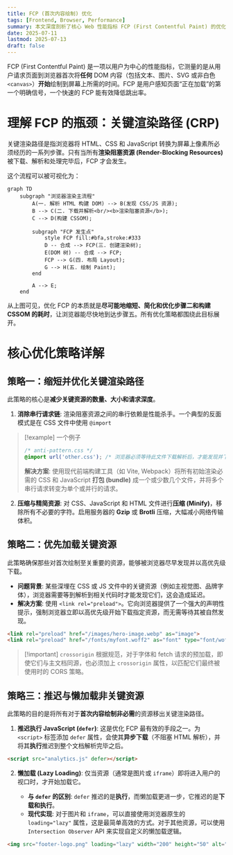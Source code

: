```yaml
---
title: FCP (首次内容绘制) 优化
tags: [Frontend, Browser, Performance]
summary: 本文深度剖析了核心 Web 性能指标 FCP (First Contentful Paint) 的优化策略。内容从理解其瓶颈——关键渲染路径 (CRP)——入手，系统性地阐述了三大核心优化支柱：通过打包和压缩缩短 CRP、利用 preload 优先加载关键资源，以及通过 defer 和 loading="lazy" 推迟与懒加载非关键资源。
date: 2025-07-11
lastmod: 2025-07-13
draft: false
---
```

FCP (First Contentful Paint) 是一项以用户为中心的性能指标，它测量的是从用户请求页面到浏览器首次将**任何** DOM 内容（包括文本、图片、SVG 或非白色 `<canvas>`）**开始**绘制到屏幕上所需的时间。FCP 是用户感知页面“正在加载”的第一个明确信号，一个快速的 FCP 能有效降低跳出率。

# 理解 FCP 的瓶颈：关键渲染路径 (CRP)

关键渲染路径是指浏览器将 HTML、CSS 和 JavaScript 转换为屏幕上像素所必须经历的一系列步骤。只有当所有**渲染阻塞资源 (Render-Blocking Resources)** 被下载、解析和处理完毕后，FCP 才会发生。

这个流程可以被可视化为：

```mermaid
graph TD
    subgraph "浏览器渲染主流程"
        A(一. 解析 HTML 构建 DOM) --> B(发现 CSS/JS 资源);
        B --> C(二. 下载并解析<br/><b>渲染阻塞资源</b>);
        C --> D(构建 CSSOM);
        
        subgraph "FCP 发生点"
            style FCP fill:#bfa,stroke:#333
            D -- 合成 --> FCP(三. 创建渲染树);
            E(DOM 树) -- 合成 --> FCP;
            FCP --> G(四. 布局 Layout);
            G --> H(五. 绘制 Paint);
        end

        A --> E;
    end
```

从上图可见，优化 FCP 的本质就是**尽可能地缩短、简化和优化步骤二和构建 CSSOM 的耗时**，让浏览器能尽快地到达步骤五。所有优化策略都围绕此目标展开。

# 核心优化策略详解

## 策略一：缩短并优化关键渲染路径

此策略的核心是**减少关键资源的数量、大小和请求深度**。

1. **消除串行请求链**: 渲染阻塞资源之间的串行依赖是性能杀手。一个典型的反面模式是在 CSS 文件中使用 `@import`

> [!example] 一个例子
> ```css
> /* anti-pattern.css */
> @import url('other.css'); /* 浏览器必须等待此文件下载解析后，才能发现并下载 other.css */
> ```
> **解决方案**: 使用现代前端构建工具（如 Vite, Webpack）将所有初始渲染必需的 CSS 和 JavaScript **打包 (bundle)** 成一个或少数几个文件，并将多个串行请求转变为单个或并行的请求。

2. **压缩与精简资源**: 对 CSS、JavaScript 和 HTML 文件进行**压缩 (Minify)**，移除所有不必要的字符。启用服务器的 **Gzip** 或 **Brotli** 压缩，大幅减小网络传输体积。

## 策略二：优先加载关键资源

此策略确保那些对首次绘制至关重要的资源，能够被浏览器尽早发现并以高优先级下载。

- **问题背景**: 某些深埋在 CSS 或 JS 文件中的关键资源（例如主视觉图、品牌字体），浏览器需要等到解析到相关代码时才能发现它们，这会造成延迟。
- **解决方案**: 使用 `<link rel="preload">`。它向浏览器提供了一个强大的声明性提示，强制浏览器立即以高优先级开始下载指定资源，而无需等待其被自然发现。

```html
<link rel="preload" href="/images/hero-image.webp" as="image">
<link rel="preload" href="/fonts/myfont.woff2" as="font" type="font/woff2" crossorigin>
```

> [!important] `crossorigin`
> 根据规范，对于字体和 fetch 请求的预加载，即使它们与主文档同源，也必须加上 `crossorigin` 属性，以匹配它们最终被使用时的 CORS 策略。

## 策略三：推迟与懒加载非关键资源

此策略的目的是将所有对于**首次内容绘制非必需**的资源移出关键渲染路径。

1. **推迟执行 JavaScript (`defer`)**: 这是优化 FCP 最有效的手段之一。为 `<script>` 标签添加 `defer` 属性，会使其**异步下载**（不阻塞 HTML 解析），并将其**执行**推迟到整个文档解析完毕之后。

```html
<script src="analytics.js" defer></script>
```
  
2. **懒加载 (Lazy Loading)**: 仅当资源（通常是图片或 `iframe`）即将进入用户的视口时，才开始加载它。
   
	- **与 `defer` 的区别**: `defer` 推迟的是**执行**，而懒加载更进一步，它推迟的是**下载和执行**。
	- **现代实现**: 对于图片和 `iframe`，可以直接使用浏览器原生的 `loading="lazy"` 属性，这是最简单高效的方式。对于其他资源，可以使用 `Intersection Observer` API 来实现自定义的懒加载逻辑。

```html
<img src="footer-logo.png" loading="lazy" width="200" height="50" alt="Footer Logo">
```

